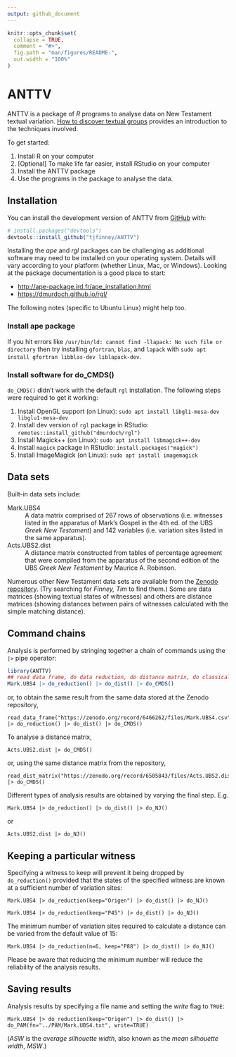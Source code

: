 ```yaml
---
output: github_document
---
```


<!-- README.md is generated from README.Rmd. Please edit that file -->

```r
knitr::opts_chunk$set(
  collapse = TRUE,
  comment = "#>",
  fig.path = "man/figures/README-",
  out.width = "100%"
)
```

# ANTTV

<!-- badges: start -->
<!-- badges: end -->

ANTTV is a package of *R* programs to analyse data on New Testament textual variation. [How to discover textual groups](https://www.digitalstudies.org/article/id/7324/) provides an introduction to the techniques involved.

To get started:

1. Install R on your computer
2. [Optional] To make life far easier, install RStudio on your computer
3. Install the ANTTV package
4. Use the programs in the package to analyse the data.

## Installation

You can install the development version of ANTTV from [GitHub](https://github.com/) with:

``` r
# install.packages("devtools")
devtools::install_github("tjfinney/ANTTV")
```

Installing the *ape* and *rgl* packages can be challenging as additional software may need to be installed on your operating system. Details will vary according to your platform (whether Linux, Mac, or Windows). Looking at the package documentation is a good place to start:

* <http://ape-package.ird.fr/ape_installation.html>
* <https://dmurdoch.github.io/rgl/>

The following notes (specific to Ubuntu Linux) might help too. 

### Install ape package

If you hit errors like `/usr/bin/ld: cannot find -llapack: No such file or directory` then try installing `gfortran`, `blas`, and `lapack` with `sudo apt install gfortran libblas-dev liblapack-dev`.

### Install software for do_CMDS()

`do_CMDS()` didn't work with the default `rgl` installation. The following steps were required to get it working:

1. Install OpenGL support (on Linux): `sudo apt install libgl1-mesa-dev libglu1-mesa-dev`
2. Install dev version of `rgl` package in RStudio: `remotes::install_github("dmurdoch/rgl")`
3. Install Magick++ (on Linux): `sudo apt install libmagick++-dev`
4. Install `magick` package in RStudio: `install.packages("magick")`
5. Install ImageMagick (on Linux): `sudo apt install imagemagick`

## Data sets

Built-in data sets include:

Mark.UBS4
: A data matrix comprised of 267 rows of observations (i.e. witnesses listed in the apparatus of Mark's Gospel in the 4th ed. of the UBS *Greek New Testament*) and 142 variables (i.e. variation sites listed in the same apparatus).

Acts.UBS2.dist
: A distance matrix constructed from tables of percentage agreement that were compiled from the apparatus of the second edition of the UBS *Greek New Testament* by Maurice A. Robinson. 

Numerous other New Testament data sets are available from the [Zenodo repository](https://zenodo.org/). (Try searching for *Finney, Tim* to find them.) Some are data matrices (showing textual states of witnesses) and others are distance matrices (showing distances between pairs of witnesses calculated with the simple matching distance).

## Command chains

Analysis is performed by stringing together a chain of commands using the `|>` pipe operator:

```r
library(ANTTV)
## read data frame, do data reduction, do distance matrix, do classical scaling
Mark.UBS4 |> do_reduction() |> do_dist() |> do_CMDS()
```

or, to obtain the same result from the same data stored at the Zenodo repository, 

```
read_data_frame("https://zenodo.org/record/6466262/files/Mark.UBS4.csv") |> do_reduction() |> do_dist() |> do_CMDS()
```

To analyse a distance matrix,

```
Acts.UBS2.dist |> do_CMDS()
```

or, using the same distance matrix from the repository,

```
read_dist_matrix("https://zenodo.org/record/6505843/files/Acts.UBS2.dist.csv") |> do_CMDS()
```

Different types of analysis results are obtained by varying the final step. E.g.

```
Mark.UBS4 |> do_reduction() |> do_dist() |> do_NJ()
```

or

```
Acts.UBS2.dist |> do_NJ()
```

## Keeping a particular witness

Specifying a witness to keep will prevent it being dropped by `do_reduction()` provided that the states of the specified witness are known at a sufficient number of variation sites:

```
Mark.UBS4 |> do_reduction(keep="Origen") |> do_dist() |> do_NJ()
```

```
Mark.UBS4 |> do_reduction(keep="P45") |> do_dist() |> do_NJ()
```

The minimum number of variation sites required to calculate a distance can be varied from the default value of 15:

```
Mark.UBS4 |> do_reduction(n=6, keep="P88") |> do_dist() |> do_NJ()
```

Please be aware that reducing the minimum number will reduce the reliability of the analysis results.

## Saving results

Analysis results by specifying a file name and setting the *write* flag to `TRUE`:

```
Mark.UBS4 |> do_reduction(keep="Origen") |> do_dist() |> do_PAM(fn="../PAM/Mark.UBS4.txt", write=TRUE)
```

(*ASW* is the *average silhouette width*, also known as the *mean silhouette width*, *MSW*.)
